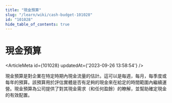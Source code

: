 ```yaml
---
title: "現金預算"
slug: "/learn/wiki/cash-budget-101028"
id: "101028"
hide_table_of_contents: true
---
```



# 現金預算

<ArticleMeta id={101028} updatedAt={'2023-09-26 13:58:54'} />
<div className='border-solid border-b border-t-0 my-4 border-[var(--ifm-color-gray-300)]' />

現金預算是對企業在特定時期內現金流量的估計。這可以是每週，每月，每季度或每年的預算。該預算用於評估實體是否有足夠的現金來在給定的時間範圍內繼續運營。現金預算為公司提供了對其現金需求（和任何盈餘）的瞭解，並幫助確定現金的有效配置。
